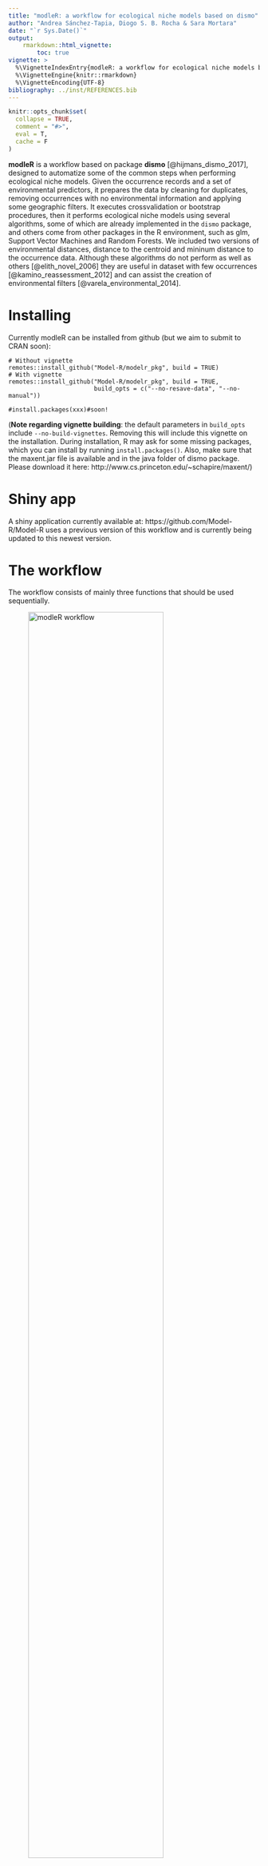 ```yaml
---
title: "modleR: a workflow for ecological niche models based on dismo"
author: "Andrea Sánchez-Tapia, Diogo S. B. Rocha & Sara Mortara"
date: "`r Sys.Date()`"
output: 
    rmarkdown::html_vignette:
        toc: true
vignette: >
  %\VignetteIndexEntry{modleR: a workflow for ecological niche models based on dismo}
  %\VignetteEngine{knitr::rmarkdown}
  %\VignetteEncoding{UTF-8}
bibliography: ../inst/REFERENCES.bib
---
```


```r
knitr::opts_chunk$set(
  collapse = TRUE,
  comment = "#>",
  eval = T,
  cache = F
)
```


__modleR__ is a workflow based on package __dismo__ [@hijmans_dismo_2017], designed to automatize some of the common steps when performing ecological niche models. Given the occurrence records and a set of environmental predictors, it prepares the data by cleaning for duplicates, removing occurrences with no environmental information and applying some geographic <!--and environmental--> filters. It executes crossvalidation or bootstrap <!-- or jacknife -->procedures<!-- depending on the number of occurrence points -->, then it performs ecological niche models using several algorithms, some of which are already implemented in the `dismo` package, and others come from other packages in the R environment, such as glm, Support Vector Machines and Random Forests. We included two versions of environmental distances, distance to the centroid and mininum distance to the occurrence data. Although these algorithms do not perform as well as others [@elith_novel_2006] they are useful in dataset with few occurrences [@kamino_reassessment_2012] and can assist the creation of environmental filters [@varela_environmental_2014].

# Installing 

Currently modleR can be installed from github (but we aim to submit to CRAN soon):

```
# Without vignette
remotes::install_github("Model-R/modelr_pkg", build = TRUE)
# With vignette
remotes::install_github("Model-R/modelr_pkg", build = TRUE,
                        build_opts = c("--no-resave-data", "--no-manual"))

#install.packages(xxx)#soon!
```

(__Note regarding vignette building__: the default parameters in `build_opts` 
include `--no-build-vignettes`. Removing this will include this vignette on the
installation. During installation, R may ask for some missing packages, which you can install by running `install.packages()`. Also, make sure that the maxent.jar file is available and in the java folder of dismo package. Please download it here: http://www.cs.princeton.edu/~schapire/maxent/)

# Shiny app

A shiny application currently available at: https://github.com/Model-R/Model-R 
uses a previous version of this workflow and is currently being updated to this newest version. 

# The workflow

The workflow consists of mainly three functions that should be used sequentially.

![__`modleR` workflow__](workflow.png){ width=80% }

1. Setup: `setup_sdmdata()` prepares and cleans the data, samples the pseudoabsences, and organizes the experimental design (bootstrap, crossvalidation or repeated crossvalidation). It creates a metadata file with details for the current round and a sdmdata file with the data used for modeling;  
2. Model fitting and projecting: `do_any()` makes the ENM for one algorithm and partition; optionally, `do_many()` calls `do_any()` to fit multiple algorithms.
3. Partition joining: `final_model()` selects or weighs (optionally) the partition models and joins them into a model per species per algorithm;  
4. Ensemble: `ensemble_model()` joins the different models per algorithm into an ensemble model (algorithmic consensus).  

 <!-- NOTE: `setup_sdmdata()` can be called apart or it can be called from within `do_any()` or `do_many()`. Likewise, `do_many()` is just a wrapper that will call several instances of `do_any()`. --> 

## Folder structure created by this package

__modleR__ writes the outputs in the hard disk, according to the following folder structure:   

    `models_dir/projection1/partitions`  
    `models_dir/projection1/final_models`  
    `models_dir/projection1/ensemble_models`  
    `models_dir/projection2/partitions`  
    `models_dir/projection2/final_models`  
    `models_dir/projection2/ensemble_models`  

+ We define a _partition_ as the individual modeling round that takes part of the data to train the algorithms and the rest of the data to test them. 
+ We define the _final models_ as joining together the partitions and obtaining __one model per species per algorithm__.
+ _Ensemble_ models join together the results obtained by different algorithms [@araujo_ensemble_2007].
+ When projecting models into the present, the projection folder is called `present`.
+ You can set `models_dir` wherever you want in the hard disk, but if you do not modify the default value, it will create the output under the working directory (its default value is `./models`, where the period points to the working directory)
+ The _names_ of the `final` and `ensemble` folders can be modified, but __the nested subfolder structure will remain the same__. If you change `final_models` default value (`"final_model"`) you will need to include the new value when calling `ensemble_model()` (`final_dir = "[new name]"`), to indicate the function where to look for models. This partial flexibility allows for experimenting with final model and ensemble construction (by runnning final or ensemble twice in different output folders, for example). 


##  Cleaning and setting up the data: `setup_sdmdata()`

The first step of the workflow is to setup the data, that is, to partition it 
according to each project needs, to sample background pseudoabsences and to 
apply some data cleaning procedures, as well as some filters. This is done by 
function `setup_sdmdata()`


__modleR__ comes with example data, a data frame called `coordenadas`, with 
occurrence data for four species, and predictor variables called 
`example_vars`


```r
#library(modleR)
devtools::load_all() # for development
#library(raster)
str(coordenadas)
species <- names(coordenadas)
species
```



```r
par(mfrow=c(2,2))
for(i in 1:length(coordenadas)){
plot(!is.na(example_vars[[1]]), legend = F, main=species[i])
points(lat ~ lon, data=coordenadas[[i]])
}
par(mfrow=c(1,1))
```

We will filter the `coordenadas` file to select only the data for the first species: 

```r
occs <- coordenadas[[1]]
```



`setupsdmdata()` has a large number of parameters: 

```r
args(setup_sdmdata)
```

+ `species_name` is the name of the species to model
+ `occurrences` is the dataframe with occurrences, lat and lon are the names of the columns for latitude and longitude, respectively. If they are already named `lat` and `lon` they need not be specified.
+ `predictors`: is the rasterStack of the environmental variables

There are a couple options for data cleaning: 

+ `clean_dupl` will delete exact duplicates in the occurrence data
+ `clean_nas` will delete any occurrence with no environmental data in the predictor set.

The function also sets up different experimental designs:

+ `partition_type` can be either bootstrap or k-fold crossvalidation
+ `boot_n` and `cv_n` perform repeated bootstraps and repeated k-fold crossvalidation, respectively
+ `boot_proportion` sets the proportion of data to be sampled as training set (defaults to 0.8)
+ `cv_partitions` sets the number of partitions in the k-fold crossvalidations (defaults to 3)
+ but overwrites part when n < 10, setting part to the number of occurrence records (a jacknife partition). 

Pseudoabsence sampling has also some options:

+ `real_absences` can be used to specify a set of user-defined absences, with species name, lat and lon columns.
+ `geo_filt` will eliminate records that are at less than `geo_filt_dist` between them, in order to control for spatial autocorrelation
+ `buffer_type`: can build a distance buffer around the occurrence points, by taking either the maximal, median or mean distance between points. Pseudoabsence points will be sampled (using `dismo::randomPoints()`) _within_ this buffer, in order to control for the area accessible to the species (M in the BAM diagram).

+ `seed`: for reproducilibity purposes 



```r
test_folder <- "~/modleR_test"
sdmdata_1sp <- setup_sdmdata(species_name = species[1],
                             occurrences = occs,
                             predictors = example_vars,
                             models_dir = test_folder,
                             partition_type = "crossvalidation",
                             cv_partitions = 5,
                             cv_n = 1,
                             seed = 512,
                             buffer_type = "mean",
                             plot_sdmdata = T,
                             n_back = 500,
                             clean_dupl = F,
                             clean_uni = F,
                             clean_nas = F,
                             geo_filt = F, 
                             geo_filt_dist = 10,
                             select_variables = T, 
                             percent = 0.5,
                             cutoff = 0.7
                             )
```

+ The function will return a `sdmdata` data frame, with the groups for training and test in bootstrap or crossvalidation, a `pa` vector that marks presences and absences, and the environmental dataset. This same dataframe will be written in the hard disk, as `sdmdata.txt`
+ It will also write a `metadata.txt` with the parameters of the latest modeling round. If there has been a cleaning step, it will show different values in the "original.n" and "final.n" columns.
+ __NOTE:__ `setup_sdmdata` will check if there's a prior folder structure and `sdmdata.txt` and `metadata.txt` files, in order to avoid repeating the data partitioning. 
    + If a call to the function encounters previously written metadata, it will check if the current round has the same parameters and skip the data partitioning. A message will be displayed:  
    `#> metadata file found, checking metadata`  
    `#> same metadata, no need to run data partition`  
    + If a previous metadata file is found but it has different metadata (i.e. there is an inconsistency between the existing metadata and the current parameters), it will run the function with the current parameters. 

## Fitting a model per partition: `do_any()` and `do_many()`

Functions `do_any` and `do_many()` create a *model per partition, per algorithm*.
The difference between these functions that `do_any()` performs modeling for one
individual algorithm at a time, that can be chosen by using parameter `algo`, 
while `do_many()` can select multiple algorithms, with TRUE or FALSE statements (just as BIOMOD2 functions do).

The available algorithms are:

+ `"bioclim"`, `"maxent"`, `"mahal"`, `"domain"`, as implemented in __dismo__ package [@hijmans_dismo_2017], 
+ Support Vector Machines (SVM), as implemented by packages __kernlab__ [`svmk` @karatzoglou_kernlab_2004] and __e1071__ [`svme` @meyer_e1071_2017],
+ GLM from base R, here implemented with a stepwise selection approach
+ Random Forests (from package __randomForest__ @liaw_classification_2002) 
+ Two euclidean algorithms are also implemented, a minimum distance algorithm (`"minimum"`), and a distance to the environmental centroid (`"centroid"`). 
+ Boosted regression trees (BRT) as implemented by `gbm.step()` function in __dismo__ package [@hastie_elements_2001; @elith_working_2009].

Details for the implementation of each model can be accessed in the documentation of the function.
<!--Ö escrever os detalhes das implementações --> 

Here you can see the differences between the parameters of both functions. `do_many()` calls several instances of `do_any()` In practice you may only want to call `do_many()`
but for parallelization by algorithm it may be better to call `do_any()` individually.

```r
args(do_any)
args(do_many)
```

Calling `do_many()` and setting `bioclim = TRUE` is therefore equivalent to call `do_any()` and set `algo = "bioclim"`.

```r
sp_maxent <- do_any(species_name = species[1],
                    algo = "maxent",
                    predictors = example_vars,
                    models_dir = test_folder,
                    write_png = T,
                    write_bin_cut = F,
                    equalize = T)

sp_maxent
```


The following lines call for bioclim, GLM, maxent, random forests and smvk (from package __kernlab__)

```r
do_many(species_name = species[1],
       predictors = example_vars,
       models_dir = test_folder,
       write_png = T,
       write_bin_cut = F,
       bioclim = T,
       domain = F, 
       glm = T,
       svmk = T,
       svme = T, 
       maxent = T,
       maxnet = T,
       rf = T,
       mahal = F, 
       brt = T, 
       equalize = T)
```

<!--Both functions admit the parameters from `setupsdmdata()` and run it - this is no longer true-->. In addition: 

+ `mask`: will crop and mask the partition models into a ShapeFile
+ `write_png` will create a png file of the output 

You can explore the list of files created at this phase, for example:

```r
partitions.folder <-
     list.files(test_folder, recursive = T,
                pattern = "partitions",
                include.dirs = T, full.names = T)
partitions.folder
```

A call to: 

```
list.files(partitions.folder, recursive = T)
```

should return something like this:

```
[1] "bioclim_bin_Abarema_langsdorffii_1_1.png"     
[2] "bioclim_bin_Abarema_langsdorffii_1_1.tif"     
[3] "bioclim_bin_Abarema_langsdorffii_1_2.png"     
[4] "bioclim_bin_Abarema_langsdorffii_1_2.tif"     
 ...
[11] "bioclim_cont_Abarema_langsdorffii_1_1.png"    
[12] "bioclim_cont_Abarema_langsdorffii_1_1.tif"    
[13] "bioclim_cont_Abarema_langsdorffii_1_2.png"    
[14] "bioclim_cont_Abarema_langsdorffii_1_2.tif"  
... 
[31] "evaluate_Abarema_langsdorffii_1_1_bioclim.txt"
[32] "evaluate_Abarema_langsdorffii_1_1_glm.txt"    
[33] "evaluate_Abarema_langsdorffii_1_1_maxent.txt" 
...
[116] "metadata.txt"     
...
[145] "rf_cut_Abarema_langsdorffii_1_5.png"          
[146] "rf_cut_Abarema_langsdorffii_1_5.tif"          
[147] "sdmdata_Abarema_langsdorffii.png"             
[148] "sdmdata.txt"       
```

At the end of a modeling round, the partition folder containts: 

+ A `.tif` file for each partition, continuous, binary and cut by the threshold that maximizes its TSS. Its name will indicate the algorithm, the type of model (cont, bin or cut), the name of the species, the run and partition.
+ Figures in `.png` to explore the results readily, without reloading them into R or opening them in a SIG program. The creation of these figures can be controlled with the `write_png` parameter. 
+ A `.txt` table with the evaluation data for each partition: `evaluate_[Species name ]_[partition number]_[algorithm].txt`. These files will be read by the `final_model()` function, to generate the final model per species.
+ A file called `sdmdata.txt` with the data used for each partition
+ A file called `metadata.txt` with the metadata of the current modeling round.
+ An optional `.png` image of the data (controlled by parameter `plot_sdmdata = T`)


## Joining partitions: `final_model()`

There are many ways to create a final model per algorithm per species. `final_model()` follows the following logic:

![__`final_model()` options__](final_model_english.png){ width=75% }

+ It can select the best partitions if the parameter `select.partitions = TRUE`, selecting only those who obtained a TSS value above `TSS.value` (TSS varies between -1 and 1, defaults to 0.7). If `select.partitions` is set to FALSE, no selection will be performed and it will use all the partitions. 
+ The selected partitions can be the raw, uncut models, the binary or the cut (zero below the threshold and continuous above it) and form a `raster::rasterStack()` object. 
+ Their means can be calculated (`raw_mean`, `bin_mean` or `cut_mean`, second line in Figure 2)
+ From `raw_mean`, a binary model can be obtained by cutting it by the mean threshold that maximizes the selected performance metric for each partition (`bin_mean_th`). A "cut" model can also be obtained (`cut_mean_th`).
+ From `bin_mean`, a consensus model (i.e. how many of the retained models predict an area) can be built (`bin_consensus`). The parameter `consensus_level` allows to set this level of consensus (defaults to 0.5: majority consensus approach).
+ NOTE: The final models can be done using a subset of the algorithms avaliable on the hard disk, using the parameter `algorithms`. If left unspecified, all algorithms listed in the `evaluate` files will be used.


```r
args(final_model)
```


```r
final_model(species_name = species[1],
            algorithms = NULL, #if null it will take all the in-disk algorithms 
            models_dir = test_folder,
            select_partitions = TRUE,
            select_par = "TSS",
            select_par_val = 0,
            which_models = c("raw_mean", "bin_consensus"),
            consensus_level = 0.5,
            uncertainty = T,
            overwrite = T)
```

`final_model()` creates a .tif file for each final.model (one per algorithm) under the specified folder (default: `final_models`)
 
We can explore these models from the files:

```r
final.folder <- list.files(test_folder,
                           recursive = T,
                           pattern = "final_models",
                           include.dirs = T,
                           full.names = T)
final.folder
final_mods <- list.files(final.folder, full.names = T, pattern = "raw_mean.+tif$", recursive = T)
final_mods
```

```r
final_models <- stack(final_mods)

names(final_models) <- sapply(strsplit(names(final_models), paste0(species[1], '_')),
                             function(x) x[2])
plot(final_models)
```

## ensemble_model()

The third step of the workflow is joining the models for each algorithm into a final ensemble model. `ensemble_model()` calculates the mean, standard deviation, minimum and maximum values of the final models and saves them under the folder specified by `ensemble_dir`. It can also create these models by a consensus rule (what proportion of final models predict a presence in each pixel, 0.5 is a majority rule, 0.3 would be 30% of the models).

`ensemble_model()` uses the same `which.model` parameter of the `final_model()` function to specify which final model (Figure 2) should be assembled together (the default is a mean of the raw continuous models: `which.models = c("raw_mean")`).

```r
args(ensemble_model)
ens <- ensemble_model(species[1],
               occurrences = occs,
               which_final = "raw_mean",
               models_dir = test_folder, 
               overwrite=TRUE) #argument from writeRaster
```

At any point we can explore the outputs in the folders: 

```r
ensemble_files <-  list.files(paste0(test_folder,"/", species[1],"/present/ensemble"),
                              recursive = T,
                              pattern = "raw_mean.+tif$",
                              full.names = T)

ensemble_files
ens_mod <- stack(ensemble_files)
names(ens_mod) <- c("mean", "median", "range", "st.dev")
plot(ens_mod)
```


# Workflows with multiple species

Our `coordenadas` dataset has data for four species. 
An option to do the several models is to use a `for` loop

```r
args(do_many)
args(setup_sdmdata)

for (i in 1:length(coordenadas)) {
    sp <- species[i]
    occs <- coordenadas[[i]]
    setup_sdmdata(
        species_name = sp,
        models_dir = "~/modleR_test/forlooptest",
        occurrences = occs,
        predictors = example_vars,
        buffer_type = "distance",
        dist_buf = 4,
        write_buffer = T,
        clean_dupl = T,
        clean_nas = T,
        clean_uni = T,
        plot_sdmdata = T,
        n_back = 1000,
        partition_type = "bootstrap",
        boot_n = 5,
        boot_proportion = 0.7
        )
}

for (i in 1:length(coordenadas)) {
    sp <- species[i]
    do_many(species_name = sp,
            predictors = example_vars,
            models_dir = "~/modleR_test/forlooptest",
            write_png = T,
            bioclim = T,
            maxent = T,
            maxnet = F,
            rf = T,
            svmk = T,
            svme = T,
            brt = T,
            glm = T,
            domain = F,
            mahal = F,
            equalize = T,
            write_bin_cut = T)
}

for (i in 1:length(coordenadas)) {
    sp <- species[i]
    final_model(species_name = sp,
                select_partitions = TRUE,
                select_par = "TSS",
                select_par_val = 0.5,
                consensus_level = 0.5,
                models_dir = "~/modleR_test/forlooptest",
                which_models = c("raw_mean", "bin_consensus"),
                uncertainty = T, 
                overwrite = T)
}

for (i in 1:length(coordenadas)) {
    sp <- species[i]
    occs <- coordenadas[[i]]
    ensemble_model(species_name = sp,
                   occurrences = occs,
                   which_final = "bin_consensus",
                   write_ensemble = T,
                   models_dir = "~/modleR_test/forlooptest")
    }
```

Another option is to use the `purrr` package [@henry_purrr_2017]. 

```r
library(purrr)

coordenadas %>% purrr::map2(.x= ., 
                            .y= as.list(names(.)), 
                            ~ setup_sdmdata(species_name = .y,
                                            occurrences = .x,
                                            partition_type = "bootstrap",
                                            boot_n = 5,
                                            boot_proportion = 0.7,
                                            clean_nas = T,
                                            clean_dupl = T,
                                            clean_uni = T,
                                            buffer_type = "distance",
                                            dist_buf = 4,
                                            predictors = example_vars,
                                            models_dir = "~/modleR_test/temp_purrr",
                                            n_back = 1000))

species %>% as.list(.) %>% purrr::map(~ do_many(species_name = .,
                                                predictors = example_vars,
                                                models_dir = "~/modleR_test/temp_purrr",
                                                bioclim = T,
                                                maxent = T,
                                                rf = T,
                                                svme = T,
                                                svmk = T,
                                                domain = F,
                                                glm = T,
                                                mahal = F,
                                                brt = T,
                                                equalize = T))
```

```r
species %>% as.list(.) %>% 
  purrr::map(~ final_model(species_name = .,
                           select_partitions = TRUE,
                           select_par = "TSS", 
                           select_par_val = 0.5,
                           consensus_level = 0.5,
                           models_dir = "~/modleR_test/temp_purrr",
                           which_models = "raw_mean", 
                           overwrite = TRUE))
```

```r
coordenadas %>% purrr::map2(.x= ., 
                            .y= as.list(names(.)), 
                            ~ ensemble_model(species_name = .y,
                                             occurrences = .x,
                                             which_final = "raw_mean",
                                             write_ensemble = T,
                                             models_dir = "~/modleR_test/temp_purrr", 
                                             overwrite = TRUE))

```

## Parallel computing

```r
library(parallel)
```



# References
